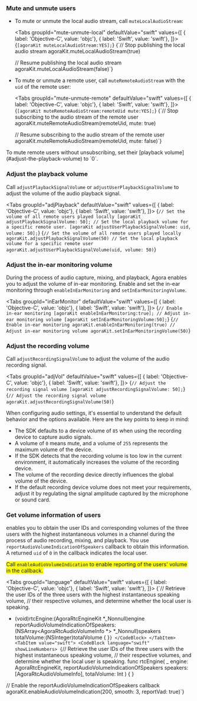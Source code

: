 

### Mute and unmute users 

* To mute or unmute the local audio stream, call `muteLocalAudioStream`:

    <Tabs groupId="mute-unmute-local"
      defaultValue="swift"
      values={[
        { label: 'Objective-C', value: 'objc'},
        { label: 'Swift', value: 'swift'},
      ]}>
        <TabItem value="objc">
            <CodeBlock language="objc" showLineNumbers>
            {`[agoraKit muteLocalAudioStream:YES];`}
            </CodeBlock>
        </TabItem>
        <TabItem value="swift">
            <CodeBlock language="swift" showLineNumbers>
            {`// Stop publishing the local audio stream
  agoraKit.muteLocalAudioStream(true)

  // Resume publishing the local audio stream
  agoraKit.muteLocalAudioStream(false)`}
            </CodeBlock>
        </TabItem>
    </Tabs>


* To mute or unmute a remote user, call `muteRemoteAudioStream` with the `uid` of the remote user:

    <Tabs groupId="mute-unmute-remote"
      defaultValue="swift"
      values={[
        { label: 'Objective-C', value: 'objc'},
        { label: 'Swift', value: 'swift'},
      ]}>
        <TabItem value="objc">
            <CodeBlock language="objc" showLineNumbers>
            {`[agoraKit muteRemoteAudioStream:remoteUid mute:YES];`}
            </CodeBlock>
        </TabItem>
        <TabItem value="swift">
            <CodeBlock language="swift" showLineNumbers>
            {`// Stop subscribing to the audio stream of the remote user
  agoraKit.muteRemoteAudioStream(remoteUid, mute: true)
  
  // Resume subscribing to the audio stream of the remote user
  agoraKit.muteRemoteAudioStream(remoteUid, mute: false)`}
            </CodeBlock>
        </TabItem>
    </Tabs>

<Admonition type="info">
To mute remote users without unsubscribing, set their [playback volume](#adjust-the-playback-volume) to `0`.
</Admonition>

### Adjust the playback volume

Call `adjustPlaybackSignalVolume` or `adjustUserPlaybackSignalVolume` to adjust the volume of the audio playback signal.

<Tabs groupId="adjPlayback"
  defaultValue="swift"
  values={[
    { label: 'Objective-C', value: 'objc'},
    { label: 'Swift', value: 'swift'},
  ]}>
    <TabItem value="objc">
    <CodeBlock language="objc" showLineNumbers>
    {`// Set the volume of all remote users played locally
[agoraKit adjustPlaybackSignalVolume: 50];
// Set the local playback volume for a specific remote user.
[agoraKit adjustUserPlaybackSignalVolume: uid, volume: 50];`}
        </CodeBlock>
    </TabItem>
    <TabItem value="swift">
    <CodeBlock language="swift" showLineNumbers>
    {`// Set the volume of all remote users played locally
agoraKit.adjustPlaybackSignalVolume(50)
// Set the local playback volume for a specific remote user
agoraKit.adjustUserPlaybackSignalVolume(uid, volume: 50)`}
        </CodeBlock>
    </TabItem>
</Tabs>

### Adjust the in-ear monitoring volume

During the process of audio capture, mixing, and playback, Agora enables you to adjust the volume of in-ear monitoring. Enable and set the in-ear monitoring through `enableInEarMonitoring` and `setInEarMonitoringVolume`.

<Tabs groupId="inEarMonitor"
  defaultValue="swift"
  values={[
    { label: 'Objective-C', value: 'objc'},
    { label: 'Swift', value: 'swift'},
  ]}>
    <TabItem value="objc">
        <CodeBlock language="objc" showLineNumbers>
        {`// Enable in-ear monitoring
[agoraKit enableInEarMonitoring:true];
// Adjust in-ear monitoring volume
[agoraKit setInEarMonitoringVolume:50];`}
        </CodeBlock>
    </TabItem>
    <TabItem value="swift">
        <CodeBlock language="swift" showLineNumbers>
        {`// Enable in-ear monitoring
agoraKit.enableInEarMonitoring(true)
// Adjust in-ear monitoring volume
agoraKit.setInEarMonitoringVolume(50)`}
        </CodeBlock>
    </TabItem>
</Tabs>

### Adjust the recording volume

Call `adjustRecordingSignalVolume` to adjust the volume of the audio recording signal.

<Tabs groupId="adjVol"
  defaultValue="swift"
  values={[
    { label: 'Objective-C', value: 'objc'},
    { label: 'Swift', value: 'swift'},
  ]}>
    <TabItem value="objc">
        <CodeBlock language="objc" showLineNumbers>
        {`// Adjust the recording signal volume
[agoraKit adjustRecordingSignalVolume: 50];`}
        </CodeBlock>
    </TabItem>
    <TabItem value="swift">
        <CodeBlock language="swift" showLineNumbers>
        {`// Adjust the recording signal volume
agoraKit.adjustRecordingSignalVolume(50)`}
        </CodeBlock>
    </TabItem>
</Tabs>

When configuring audio settings, it's essential to understand the default behavior and the options available. Here are the key points to keep in mind:

* The SDK defaults to a device volume of `85` when using the recording device to capture audio signals.
* A volume of `0` means mute, and a volume of `255` represents the maximum volume of the device.
* If the SDK detects that the recording volume is too low in the current environment, it automatically increases the volume of the recording device.
* The volume of the recording device directly influences the global volume of the device.
* If the default recording device volume does not meet your requirements, adjust it by regulating the signal amplitude captured by the microphone or sound card.

### Get volume information of users

<Vpd k="SDK"/> enables you to obtain the user IDs and corresponding volumes of the three users with the highest instantaneous volumes in a channel during the process of audio recording, mixing, and playback. You use `reportAudioVolumeIndicationOfSpeakers` callback to obtain this information. A returned `uid` of `0` in the callback indicates the local user.

<Admonition type="caution" title="Note" style="background-color:yellow">Call `enableAudioVolumeIndication` to enable reporting of the users' volume in the callback.</Admonition>

<Tabs groupId="language"
  defaultValue="swift"
  values={[
    { label: 'Objective-C', value: 'objc'},
    { label: 'Swift', value: 'swift'},
  ]}>
    <TabItem value="objc">
        <CodeBlock language="objc" showLineNumbers>
        {`// Retrieve the user IDs of the three users with the highest instantaneous speaking volume,
// their respective volumes, and determine whether the local user is speaking.
- (void)rtcEngine:(AgoraRtcEngineKit *_Nonnull)engine 
reportAudioVolumeIndicationOfSpeakers:(NSArray<AgoraRtcAudioVolumeInfo *> *_Nonnull)speakers 
                              totalVolume:(NSInteger)totalVolume {
}`}
        </CodeBlock>
    </TabItem>
    <TabItem value="swift">
    <CodeBlock language="swift" showLineNumbers>
    {`// Retrieve the user IDs of the three users with the highest instantaneous speaking volume,
// their respective volumes, and determine whether the local user is speaking.
func rtcEngine(
    _ engine: AgoraRtcEngineKit, 
    reportAudioVolumeIndicationOfSpeakers speakers: [AgoraRtcAudioVolumeInfo], 
    totalVolume: Int
) {
}

// Enable the reportAudioVolumeIndicationOfSpeakers callback
agoraKit.enableAudioVolumeIndication(200, smooth: 3, reportVad: true)`}
        </CodeBlock>
    </TabItem>
</Tabs>
